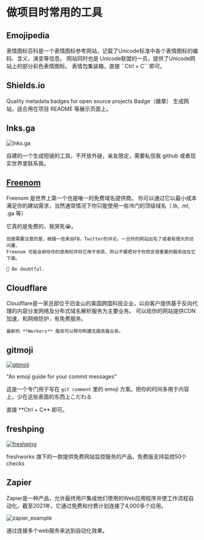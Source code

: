 
# 做项目时常用的工具

## Emojipedia

<AppCard picOrgin="https://lnks.ga/xiK62Z" appName="Emojipedia" website="https://emojipedia.org/">
    表情图标百科是一个表情图标参考网站，记载了Unicode标准中各个表情图标的编码、含义、演变等信息。 网站同时也是
    Unicode联盟的一员，提供了Unicode网站上的部分彩色表情图标。
</AppCard>

<Callout>
    表情包集装箱，直接 ``Ctrl + C```即可。
</Callout>

## Shields.io

<AppCard picOrgin="https://lnks.ga/QwT6Ji" appName="Shield.io" website="https://shields.io/">
    Quality metadata badges for open source projects
</AppCard>

<Callout>
    Badge（徽章） 生成网站，适合用在项目 README 等展示页面上。
</Callout>

## lnks.ga

![lnks.ga](/images/url_shortener.png)

<Callout>
    自建的一个生成短链的工具，不开放外链，亲友限定，需要私信我 github 或者现实世界里联系我。
</Callout>

## [Freenom](//www.freenom.com) 

Freenom 是世界上第一个也是唯一的免费域名提供商。
你可以通过它以最小成本满足你的建站需求，当然通常情况下你只能使用一些冷门的顶级域名（.tk, .ml, .ga 等）

<Callout>
    它真的是免费的，我哭死😭。

    但是需要注意的是，根据一些来自FB，Twitter的评论，一旦你的网站出名了或者有很大的访问量，
    Freenom 可能会剥夺你的使用权并将它用于倒卖，所以不要把对于你而言很重要的服务挂在它下面。

    🤔 Be doubtful.
</Callout>

## Cloudflare

<AppCard picOrgin="https://lnks.ga/ZynPPX" appName="Cloudflare" website="https://cloudflare.com" twitter="https://img.shields.io/twitter/follow/cloudflare?style=social">
    Cloudflare是一家总部位于旧金山的美国跨国科技企业，以向客户提供基于反向代理的内容分发网络及分布式域名解析服务为主要业务。
</AppCard>

<Callout>
    可以给你的网站提供CDN加速，和网络防护，有免费服务。

    最新的 **Workers** 服务可以帮你构建无服务器业务。
</Callout>

## gitmoji

[![gitmoji](/images/gitmoji.png)](https://gitmoji.dev/)

"An emoji guide for your commit messages"

这是一个专门用于写在 `git comment` 里的 emoji 方案。把你的时间多用于内容上，少在这些表面的东西上こだわる

<Callout>
    直接 **Ctrl + C** 即可。
</Callout>

## freshping

[![freshping](/images/freshping.png)](https://www.freshworks.com/website-monitoring/)

freshworks 旗下的一款提供免费网站监控服务的产品，免费版支持监控50个checks

## Zapier

<AppCard picOrgin="https://lnks.ga/4BfrPE" appName="Zapier" website="https://www.zapier.com" twitter="https://img.shields.io/twitter/follow/zapier?style=social">
    Zapier是一种产品，允许最终用户集成他们使用的Web应用程序并使工作流程自动化。截至2021年，它通过免费和付费计划连接了4,000多个应用。
</AppCard>

![zapier_example](/images/zapier_ex.png)

<Callout>
    通过连接多个web服务来达到自动化效果。
</Callout>
